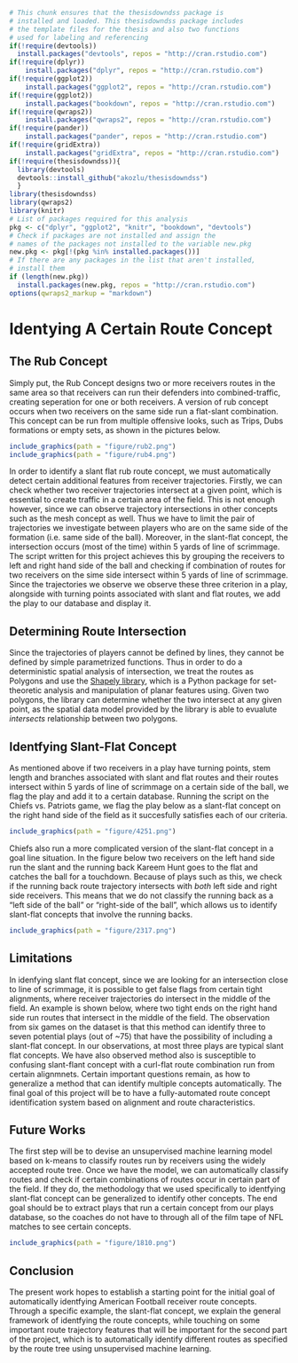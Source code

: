 ```r
# This chunk ensures that the thesisdowndss package is
# installed and loaded. This thesisdowndss package includes
# the template files for the thesis and also two functions
# used for labeling and referencing
if(!require(devtools))
  install.packages("devtools", repos = "http://cran.rstudio.com")
if(!require(dplyr))
    install.packages("dplyr", repos = "http://cran.rstudio.com")
if(!require(ggplot2))
    install.packages("ggplot2", repos = "http://cran.rstudio.com")
if(!require(ggplot2))
    install.packages("bookdown", repos = "http://cran.rstudio.com")
if(!require(qwraps2))
    install.packages("qwraps2", repos = "http://cran.rstudio.com")
if(!require(pander))
    install.packages("pander", repos = "http://cran.rstudio.com")
if(!require(gridExtra))
    install.packages("gridExtra", repos = "http://cran.rstudio.com")
if(!require(thesisdowndss)){
  library(devtools)
  devtools::install_github("akozlu/thesisdowndss")
  }
library(thesisdowndss)
library(qwraps2)
library(knitr)
# List of packages required for this analysis
pkg <- c("dplyr", "ggplot2", "knitr", "bookdown", "devtools")
# Check if packages are not installed and assign the
# names of the packages not installed to the variable new.pkg
new.pkg <- pkg[!(pkg %in% installed.packages())]
# If there are any packages in the list that aren't installed,
# install them
if (length(new.pkg))
  install.packages(new.pkg, repos = "http://cran.rstudio.com")
options(qwraps2_markup = "markdown")

```

# Identying A Certain Route Concept {#math}

<!-- Required to number equations in HTML files -->
<script type="text/x-mathjax-config">
MathJax.Hub.Config({
  TeX: { equationNumbers: { autoNumber: "AMS" } }
});
</script>

## The Rub Concept

Simply put, the Rub Concept designs two or more receivers routes in the same area so that receivers can run their defenders into combined-traffic, creating seperation for one or both receivers. A version of rub concept occurs when two receivers on the same side run a flat-slant combination. This concept can be run from multiple offensive looks, such as Trips, Dubs formations or empty sets, as shown in the pictures below.
```r
include_graphics(path = "figure/rub2.png")
include_graphics(path = "figure/rub4.png")
```
In order to identify a slant flat rub route concept, we must automatically detect certain additional features from receiver trajectories. Firstly, we can check whether two receiver trajectories intersect at a given point, which is essential to create traffic in a certain area of the field. This is not enough however, since we can observe trajectory intersections in other concepts such as the mesh concept as well. Thus we have to limit the pair of trajectories we investigate between players who are on the same side of the formation (i.e. same side of the ball). Moreover, in the slant-flat concept, the intersection occurs (most of the time) within 5 yards of line of scrimmage. The script written for this project achieves this by grouping the receivers to left and right hand side of the ball and checking if combination of routes for two receivers on the sime side intersect within 5 yards of line of scrimmage. Since the trajectories we observe we observe these three criterion in a play, alongside with turning points associated with slant and flat routes, we add the play to our database and display it. 

## Determining Route Intersection
Since the trajectories of players cannot be defined by lines, they cannot be defined by simple parametrized functions. Thus in order to do a deterministic spatial analysis of intersection, we treat the routes as Polygons and use the [Shapely library](https://shapely.readthedocs.io/en/latest/manual.html#introduction), which is a Python package for set-theoretic analysis and manipulation of planar features using. Given two polygons, the library can determine whether the two intersect at any given point, as the spatial data model provided by the library is able to evualute *intersects* relationship between two polygons. 


## Identfying Slant-Flat Concept
As mentioned above if two receivers in a play have turning points, stem length and branches associated with slant and flat routes and their routes intersect within 5 yards of line of scrimmage on a certain side of the ball, we flag the play and add it to a certain database. Running the script on the Chiefs vs. Patriots game, we flag the play below as a slant-flat concept on the right hand side of the field as it succesfully satisfies each of our criteria. 

```r
include_graphics(path = "figure/4251.png")

```
Chiefs also run a more complicated version of the slant-flat concept in a goal line situation. In the figure below two receivers on the left hand side run the slant and the running back Kareem Hunt goes to the flat and catches the ball for a touchdown. Because of plays such as this, we check if the running back route trajectory intersects with *both* left side and right side receivers. This means that we do not classify the running back as a "left side of the ball" or "right-side of the ball", which allows us to identify slant-flat concepts that involve the running backs. 
```r
include_graphics(path = "figure/2317.png")

```

## Limitations

In idenfying slant flat concept, since we are looking for an intersection close to line of scrimmage, it is possible to get false flags from certain tight alignments, where receiver trajectories do intersect in the middle of the field. An example is shown below, where two tight ends on the right hand side run routes that intersect in the middle of the field. The observation from six games on the dataset is that this method can identify three to seven potential plays (out of ~75) that have the possibility of including a slant-flat concept. In our observations, at most three plays are typical slant flat concepts. We have also observed method also is susceptible to confusing slant-flant concept with a curl-flat route combination run from certain alignmnets. Certain important questions remain, as how to generalize a method that can identify multiple concepts automatically. The final goal of this project will be to have a fully-automated route concept identification system based on alignment and route characteristics. 

## Future Works

The first step will be to devise an unsupervised machine learning model based on k-means to classify routes run by receivers using the widely accepted route tree. Once we have the model, we can automatically classify routes and check if certain combinations of routes occur in certain part of the field. If they do, the methodology that we used specifically to identfying slant-flat concept can be generalized to identify other concepts. The end goal should be to extract plays that run a certain concept from our plays database, so the coaches do not have to through all of the film tape of NFL matches to see certain concepts. 

```r
include_graphics(path = "figure/1810.png")

```

## Conclusion

The present work hopes to establish a starting point for the initial goal of automatically identfying American Football receiver route concepts. Through a specific example, the slant-flat concept, we explain the general framework of identfying the route concepts, while touching on some important route trajectory features that will be important for the second part of the project, which is to automatically identify different routes as specified by the route tree using unsupervised machine learning. 